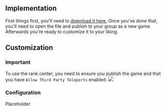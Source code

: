 ## Implementation
First things first, you'll need to [download it here.](https://vibez.dev/) Once you've done that, you'll need to open the file and publish to your group as a new game. Afterwards you're ready to customize it to your liking.

## Customization
### Important
To use the rank center, you need to ensure you publish the game and that you have `Allow Third Party Teleports` enabled.
<img src="/VibezAPI/allowThirdPartyTeleports.png"></img>

### Configuration
Placeholder
